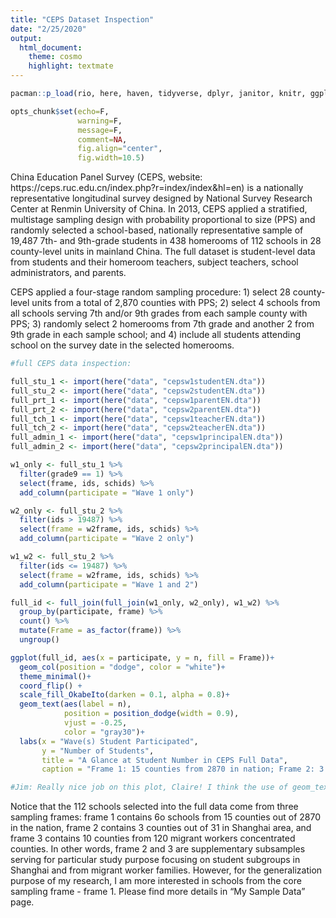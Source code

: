 ```yaml
---
title: "CEPS Dataset Inspection"
date: "2/25/2020"
output:
  html_document:
    theme: cosmo
    highlight: textmate
---
```


```r
pacman::p_load(rio, here, haven, tidyverse, dplyr, janitor, knitr, ggplot2, colorblindr, gghighlight, showtext, gt)

opts_chunk$set(echo=F,
               warning=F,
               message=F,
               comment=NA,
               fig.align="center",
               fig.width=10.5) 
```


China Education Panel Survey (CEPS, website: https://ceps.ruc.edu.cn/index.php?r=index/index&hl=en) is a nationally representative longitudinal survey designed by National Survey Research Center at Renmin University of China. In 2013, CEPS applied a stratified, multistage sampling design with probability proportional to size (PPS) and randomly selected a school-based, nationally representative sample of 19,487 7th- and 9th-grade students in 438 homerooms of 112 schools in 28 county-level units in mainland China. The full dataset is student-level data from students and their homeroom teachers, subject teachers, school administrators, and parents.

CEPS applied a four-stage random sampling procedure: 1) select 28 county-level units from a total of 2,870 counties with PPS; 2) select 4 schools from all schools serving 7th and/or 9th grades from each sample county with PPS; 3) randomly select 2 homerooms from 7th grade and another 2 from 9th grade in each sample school; and 4) include all students attending school on the survey date in the selected homerooms. 

```r

#full CEPS data inspection:

full_stu_1 <- import(here("data", "cepsw1studentEN.dta"))
full_stu_2 <- import(here("data", "cepsw2studentEN.dta")) 
full_prt_1 <- import(here("data", "cepsw1parentEN.dta"))
full_prt_2 <- import(here("data", "cepsw2parentEN.dta"))
full_tch_1 <- import(here("data", "cepsw1teacherEN.dta"))
full_tch_2 <- import(here("data", "cepsw2teacherEN.dta"))
full_admin_1 <- import(here("data", "cepsw1principalEN.dta")) 
full_admin_2 <- import(here("data", "cepsw2principalEN.dta"))

w1_only <- full_stu_1 %>%
  filter(grade9 == 1) %>% 
  select(frame, ids, schids) %>% 
  add_column(participate = "Wave 1 only")

w2_only <- full_stu_2 %>% 
  filter(ids > 19487) %>% 
  select(frame = w2frame, ids, schids) %>% 
  add_column(participate = "Wave 2 only")

w1_w2 <- full_stu_2 %>% 
  filter(ids <= 19487) %>% 
  select(frame = w2frame, ids, schids) %>% 
  add_column(participate = "Wave 1 and 2")

full_id <- full_join(full_join(w1_only, w2_only), w1_w2) %>% 
  group_by(participate, frame) %>% 
  count() %>% 
  mutate(Frame = as_factor(frame)) %>% 
  ungroup()

ggplot(full_id, aes(x = participate, y = n, fill = Frame))+
  geom_col(position = "dodge", color = "white")+
  theme_minimal()+
  coord_flip() +
  scale_fill_OkabeIto(darken = 0.1, alpha = 0.8)+
  geom_text(aes(label = n), 
            position = position_dodge(width = 0.9), 
            vjust = -0.25,
            color = "gray30")+
  labs(x = "Wave(s) Student Participated",
       y = "Number of Students",
       title = "A Glance at Student Number in CEPS Full Data",
       caption = "Frame 1: 15 counties from 2870 in nation; Frame 2: 3 counties from 31 in Shanghai area; Frame 3: 10 counties from 120 migrant workers concentrated counties")

#Jim: Really nice job on this plot, Claire! I think the use of geom_text and OkabeIto is really helpful. One suggestion I have is to incorporate coord_flip() the way Daniel tends to do in class. That may make comparison of the bars easier. I wonder if you could also facet_wrap by the wave numbers? Just some suggestions! 
```

Notice that the 112 schools selected into the full data come from three sampling frames: frame 1 contains 6o schools from 15 counties out of 2870 in the nation, frame 2 contains 3 counties out of 31 in Shanghai area, and frame 3 contains 10 counties from 120 migrant workers concentrated counties. In other words, frame 2 and 3 are supplementary subsamples serving for particular study purpose focusing on student subgroups in Shanghai and from migrant worker families. However, for the generalization purpose of my research, I am more interested in schools from the core sampling frame - frame 1. Please find more details in "My Sample Data" page.
